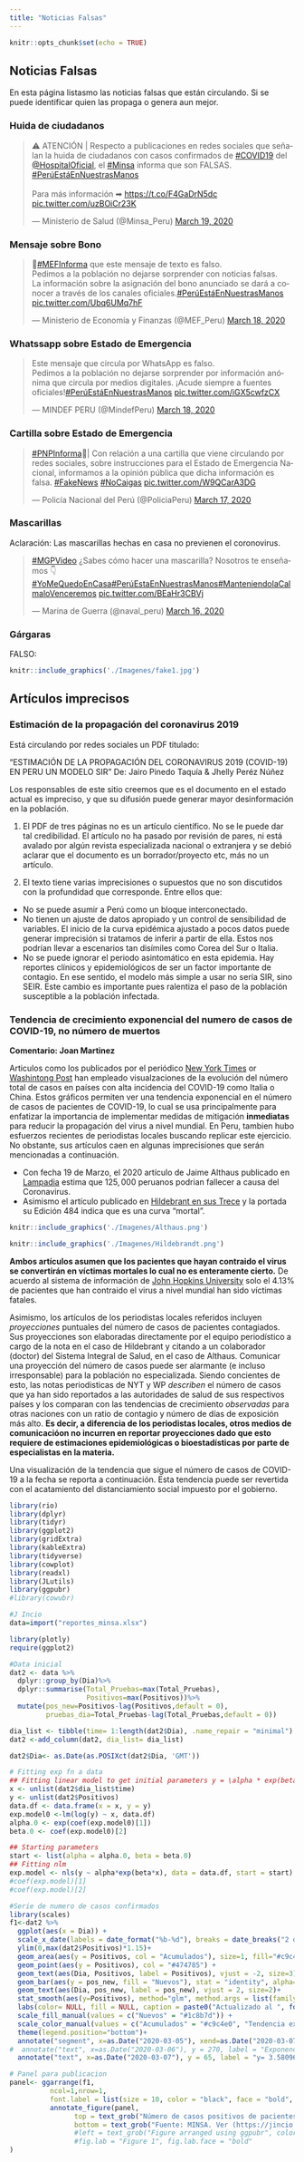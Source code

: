 ```yaml
---
title: "Noticias Falsas"
---
```


```r
knitr::opts_chunk$set(echo = TRUE)
```

## Noticias Falsas

En esta página listasmo las noticias falsas que están circulando. Si se puede identificar quien las propaga o genera aun mejor. 

### Huida de ciudadanos

<blockquote class="twitter-tweet"><p lang="es" dir="ltr">⚠ ATENCIÓN | Respecto a publicaciones en redes sociales que señalan la huida de ciudadanos con casos confirmados de <a href="https://twitter.com/hashtag/COVID19?src=hash&amp;ref_src=twsrc%5Etfw">#COVID19</a> del <a href="https://twitter.com/HospitalOficial?ref_src=twsrc%5Etfw">@HospitalOficial</a>, el <a href="https://twitter.com/hashtag/Minsa?src=hash&amp;ref_src=twsrc%5Etfw">#Minsa</a> informa que son FALSAS. <a href="https://twitter.com/hashtag/Per%C3%BAEst%C3%A1EnNuestrasManos?src=hash&amp;ref_src=twsrc%5Etfw">#PerúEstáEnNuestrasManos</a><br><br>Para más información ➡ <a href="https://t.co/F4GaDrN5dc">https://t.co/F4GaDrN5dc</a> <a href="https://t.co/uzBOiCr23K">pic.twitter.com/uzBOiCr23K</a></p>&mdash; Ministerio de Salud (@Minsa_Peru) <a href="https://twitter.com/Minsa_Peru/status/1240466773704507392?ref_src=twsrc%5Etfw">March 19, 2020</a></blockquote> <script async src="https://platform.twitter.com/widgets.js" charset="utf-8"></script>

### Mensaje sobre Bono

<blockquote class="twitter-tweet"><p lang="es" dir="ltr">📢<a href="https://twitter.com/hashtag/MEFInforma?src=hash&amp;ref_src=twsrc%5Etfw">#MEFInforma</a> que este mensaje de texto es falso. <br>Pedimos a la población no dejarse sorprender con noticias falsas. <br>La información sobre la asignación del bono anunciado se dará a conocer a través de los canales oficiales.<a href="https://twitter.com/hashtag/Per%C3%BAEst%C3%A1EnNuestrasManos?src=hash&amp;ref_src=twsrc%5Etfw">#PerúEstáEnNuestrasManos</a> <a href="https://t.co/Ubq6UMq7hF">pic.twitter.com/Ubq6UMq7hF</a></p>&mdash; Ministerio de Economía y Finanzas (@MEF_Peru) <a href="https://twitter.com/MEF_Peru/status/1240372186801754112?ref_src=twsrc%5Etfw">March 18, 2020</a></blockquote> <script async src="https://platform.twitter.com/widgets.js" charset="utf-8"></script>

### Whatssapp sobre Estado de Emergencia

<blockquote class="twitter-tweet"><p lang="es" dir="ltr">Este mensaje que circula por WhatsApp es falso. <br>Pedimos a la población no dejarse sorprender por información anónima que circula por medios digitales. ¡Acude siempre a fuentes oficiales!<a href="https://twitter.com/hashtag/Per%C3%BAEst%C3%A1EnNuestrasManos?src=hash&amp;ref_src=twsrc%5Etfw">#PerúEstáEnNuestrasManos</a> <a href="https://t.co/iGX5cwfzCX">pic.twitter.com/iGX5cwfzCX</a></p>&mdash; MINDEF PERU (@MindefPeru) <a href="https://twitter.com/MindefPeru/status/1240103199433994240?ref_src=twsrc%5Etfw">March 18, 2020</a></blockquote> <script async src="https://platform.twitter.com/widgets.js" charset="utf-8"></script>

### Cartilla sobre Estado de Emergencia

<blockquote class="twitter-tweet"><p lang="es" dir="ltr"><a href="https://twitter.com/hashtag/PNPInforma?src=hash&amp;ref_src=twsrc%5Etfw">#PNPInforma</a>📢| Con relación a una cartilla que viene circulando por redes sociales, sobre instrucciones para el Estado de Emergencia Nacional, informamos a la opinión pública que dicha información es falsa. <a href="https://twitter.com/hashtag/FakeNews?src=hash&amp;ref_src=twsrc%5Etfw">#FakeNews</a> <a href="https://twitter.com/hashtag/NoCaigas?src=hash&amp;ref_src=twsrc%5Etfw">#NoCaigas</a> <a href="https://t.co/W9QCarA3DG">pic.twitter.com/W9QCarA3DG</a></p>&mdash; Policía Nacional del Perú (@PoliciaPeru) <a href="https://twitter.com/PoliciaPeru/status/1239752286001397762?ref_src=twsrc%5Etfw">March 17, 2020</a></blockquote> <script async src="https://platform.twitter.com/widgets.js" charset="utf-8"></script>

### Mascarillas

Aclaración: Las mascarillas hechas en casa no previenen el coronovirus. 
<blockquote class="twitter-tweet"><p lang="es" dir="ltr"><a href="https://twitter.com/hashtag/MGPVideo?src=hash&amp;ref_src=twsrc%5Etfw">#MGPVideo</a> ¿Sabes cómo hacer una mascarilla? Nosotros te enseñamos 👇 <a href="https://twitter.com/hashtag/YoMeQuedoEnCasa?src=hash&amp;ref_src=twsrc%5Etfw">#YoMeQuedoEnCasa</a><a href="https://twitter.com/hashtag/Per%C3%BAEstaEnNuestrasManos?src=hash&amp;ref_src=twsrc%5Etfw">#PerúEstaEnNuestrasManos</a><a href="https://twitter.com/hashtag/ManteniendolaCalmaloVenceremos?src=hash&amp;ref_src=twsrc%5Etfw">#ManteniendolaCalmaloVenceremos</a> <a href="https://t.co/BEaHr3CBVj">pic.twitter.com/BEaHr3CBVj</a></p>&mdash; Marina de Guerra (@naval_peru) <a href="https://twitter.com/naval_peru/status/1239580746072891393?ref_src=twsrc%5Etfw">March 16, 2020</a></blockquote> <script async src="https://platform.twitter.com/widgets.js" charset="utf-8"></script>

### Gárgaras 

FALSO: 

```r
knitr::include_graphics('./Imagenes/fake1.jpg')
```

## Artículos imprecisos


### Estimación de la propagación del coronavirus 2019

Está circulando por redes sociales un PDF titulado:

"ESTIMACIÓN DE LA PROPAGACIÓN DEL CORONAVIRUS 2019 (COVID-19) EN PERU UN MODELO SIR"
De: Jairo Pinedo Taquía & Jhelly Peréz Núñez


Los responsables de este sitio creemos que es el documento en el estado actual es impreciso, y que su difusión puede generar mayor desinformación en la población.

1) El PDF de tres páginas no es un artículo científico. No se le puede dar tal credibilidad. El artículo no ha pasado por revisión de pares, ni está avalado por algún revista especializada nacional o extranjera y se debió aclarar que el documento es un borrador/proyecto etc, más no un artículo.

2) El texto tiene varias imprecisiones o supuestos que no son discutidos con la profundidad que corresponde. Entre ellos que:
-  No se puede asumir a Perú como un bloque interconectado. 
-  No tienen un ajuste de datos apropiado y un control de sensibilidad de variables. El inicio de la curva epidémica ajustado a pocos datos puede generar imprecisión si tratamos de inferir a partir de ella. Estos  nos podrían llevar a escenarios tan disímiles  como Corea del Sur o Italia.
- No se puede ignorar el periodo asintomático en esta epidemia. Hay reportes clínicos y epidemiológicos de ser un factor importante de contagio. En ese sentido, el modelo más simple a usar no sería SIR, sino SEIR. Este cambio es importante pues ralentiza el paso de la población susceptible a la población infectada.

### Tendencia de crecimiento exponencial del numero de casos de COVID-19, no número de muertos

**Comentario: Joan Martinez** 

Articulos como los publicados por el periódico [New York Times](https://www.vox.com/future-perfect/2020/3/20/21179040/coronavirus-us-italy-not-overreacting) or [Washintong Post](https://www.washingtonpost.com/graphics/2020/world/corona-simulator/) han empleado visualzaciones de la evolución del número total de casos en países con alta incidencia del COVID-19 como Italia o China. Estos gráficos permiten ver una tendencia exponencial en el número de casos de pacientes de COVID-19, lo cual se usa principalmente para enfatizar la importancia de implementar medidas de mitigación **inmediatas** para reducir la propagación del virus a nivel mundial. En Peru, tambien hubo esfuerzos recientes de periodistas locales buscando replicar este ejercicio. No obstante, sus artículos caen en algunas imprecisiones que serán mencionadas a continuación.

- Con fecha 19 de Marzo, el 2020 artículo de Jaime Althaus publicado en  [Lampadia](https://www.lampadia.com/analisis/economia/podrian-morir-125-mil-peruanos) estima que $125,000$ peruanos podrian fallecer a causa del Coronavirus. 
- Asimismo el artículo publicado en [Hildebrant en sus Trece](http://www.hildebrandtensustrece.com) y la portada su Edición 484 indica que es una curva "mortal". 

```r
knitr::include_graphics('./Imagenes/Althaus.png')
```

```r
knitr::include_graphics('./Imagenes/Hildebrandt.png')
```

**Ambos artículos asumen que los pacientes que hayan contraido el virus se convertirán en víctimas mortales lo cual no es enteramente cierto.** De acuerdo al sistema de información de [John Hopkins University](https://gisanddata.maps.arcgis.com/apps/opsdashboard/index.html#/bda7594740fd40299423467b48e9ecf6) solo el 4.13% de pacientes que han contraido el virus a nivel mundial han sido víctimas fatales. 

Asimismo, los artículos de los periodistas locales referidos incluyen *proyecciones* puntuales del número de casos de pacientes contagiados. Sus proyecciones son elaboradas directamente por el equipo periodístico a cargo de la nota en el caso de Hildebrant y citando a un colaborador (doctor) del Sistema Integral de Salud, en el caso de Althaus. Comunicar una proyección del número de casos puede ser alarmante (e incluso irresponsable) para la población no especializada. Siendo concientes de esto, las notas periodisticas de NYT y WP *describen* el número de casos que ya han sido reportados a las autoridades de salud de sus respectivos países y los comparan con las tendencias de crecimiento *observadas* para otras naciones con un ratio de contagio y número de días de exposición más alto. **Es decir, a diferencia de los periodistas locales, otros medios de comunicacióon no incurren en reportar proyecciones dado que esto requiere de estimaciones epidemiológicas o bioestadísticas por parte de especialistas en la materia.**

Una visualización de la tendencia que sigue el número de casos de COVID-19 a la fecha se reporta a continuación. Esta tendencia puede ser revertida con el acatamiento del distanciamiento social impuesto por el gobierno.

```r
library(rio)
library(dplyr)
library(tidyr)
library(ggplot2)
library(gridExtra)
library(kableExtra)
library(tidyverse)
library(cowplot)
library(readxl)
library(JLutils)
library(ggpubr)
#library(cowubr)

#J Incio
data=import("reportes_minsa.xlsx")
```

```r
library(plotly)
require(ggplot2)

#Data inicial
dat2 <- data %>%
  dplyr::group_by(Dia)%>%
  dplyr::summarise(Total_Pruebas=max(Total_Pruebas),
                   Positivos=max(Positivos))%>%
  mutate(pos_new=Positivos-lag(Positivos,default = 0),
         pruebas_dia=Total_Pruebas-lag(Total_Pruebas,default = 0))

dia_list <- tibble(time= 1:length(dat2$Dia), .name_repair = "minimal")
dat2 <-add_column(dat2, dia_list= dia_list)

dat2$Dia<- as.Date(as.POSIXct(dat2$Dia, 'GMT'))

# Fitting exp fn a data
## Fitting linear model to get initial parameters y = \alpha * exp(beta * x)
x <- unlist(dat2$dia_list$time)
y <- unlist(dat2$Positivos)
data.df <- data.frame(x = x, y = y)
exp.model0 <-lm(log(y) ~ x, data.df)
alpha.0 <- exp(coef(exp.model0)[1])
beta.0 <- coef(exp.model0)[2]

## Starting parameters
start <- list(alpha = alpha.0, beta = beta.0)
## Fitting nlm
exp.model <- nls(y ~ alpha*exp(beta*x), data = data.df, start = start)
#coef(exp.model)[1]
#coef(exp.model)[2]

#Serie de numero de casos confirmados
library(scales)
f1<-dat2 %>%
  ggplot(aes(x = Dia)) +
  scale_x_date(labels = date_format("%b-%d"), breaks = date_breaks("2 days"), expand = c(0,1))+
  ylim(0,max(dat2$Positivos)*1.15)+
  geom_area(aes(y = Positivos, col = "Acumulados"), size=1, fill="#c9c4e0") +
  geom_point(aes(y = Positivos), col = "#474785") +
  geom_text(aes(Dia, Positivos, label = Positivos), vjust = -2, size=3)+
  geom_bar(aes(y = pos_new, fill = "Nuevos"), stat = "identity", alpha=.5)+
  geom_text(aes(Dia, pos_new, label = pos_new), vjust = 2, size=2)+
  stat_smooth(aes(y=Positivos), method="glm", method.args = list(family = gaussian(link="log")),  se=FALSE, linetype=1, size=0.4, colour="blue") +
  labs(color= NULL, fill = NULL, caption = paste0("Actualizado al ", format(as.Date(max(dat2$Dia)),"%d-%m"))) +
  scale_fill_manual(values = c("Nuevos" = "#1c8b7d")) +
  scale_color_manual(values = c("Acumulados" = "#c9c4e0", "Tendencia exponencial" = "blue")) +
  theme(legend.position="bottom")+
  annotate("segment", x=as.Date("2020-03-05"), xend=as.Date("2020-03-07"), y = 76, yend = 76, colour = "blue")+
#  annotate("text", x=as.Date("2020-03-06"), y = 270, label = "Exponencial", size= 3)+
  annotate("text", x=as.Date("2020-03-07"), y = 65, label = "y= 3.58096*exp(0.28987 * x)", size= 3, colour="blue")
```

```r
# Panel para publicacion
panel<- ggarrange(f1,
          ncol=1,nrow=1,
          font.label = list(size = 10, color = "black", face = "bold", family = NULL))
          annotate_figure(panel,
                top = text_grob("Número de casos positivos de pacientes COVID-19, Perú", color = "#474785", face = "bold", size = 14),
                bottom = text_grob("Fuente: MINSA. Ver (https://jincio.github.io/COVID_19_PERU/Propagacion.html)", color = "black", hjust = 1, x = 1, face = "italic", size = 8)
                #left = text_grob("Figure arranged using ggpubr", color = "green", rot = 90),
                #fig.lab = "Figure 1", fig.lab.face = "bold"
)

```

